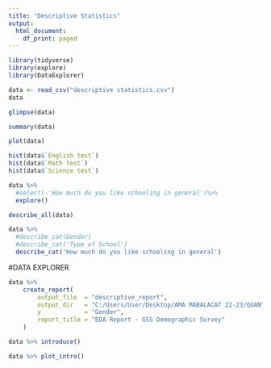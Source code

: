 ```yaml
---
title: "Descriptive Statistics"
output:
  html_document:
    df_print: paged
---
```

```r
library(tidyverse)
library(explore)
library(DataExplorer)
```


```r
data <- read_csv("descriptive statistics.csv")
data
```

```r
glimpse(data)
```


```r
summary(data)
```

```r
plot(data)
```


```r
hist(data$`English test`)
hist(data$`Math test`)
hist(data$`Science test`)

```

```r
data %>%
  #select(-'How much do you like schooling in general')%>%
  explore()
```

```r
describe_all(data)
```

```r
data %>%
  #describe_cat(Gender)
  #describe_cat('Type of School')
  describe_cat('How much do you like schooling in general')
```


#DATA EXPLORER

```r
data %>%
    create_report(
        output_file  = "descriptive_report",
        output_dir   = "C:/Users/User/Desktop/AMA MABALACAT 22-23/QUANTITATIVE METHODS-20220911T045704Z-001/week 10/EDA/RPractice",
        y            = "Gender",
        report_title = "EDA Report - GSS Demographic Survey"
    )
```


```r
data %>% introduce()

data %>% plot_intro()
```

